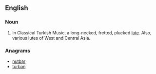 ==English==

===Noun===
{{en-noun}}

# {{context|music|lang=en}} In Classical Turkish Music, a long-necked, fretted, plucked [[lute]]. Also, various lutes of West and Central Asia.

===Anagrams===
* [[nutbar#English|nutbar]]
* [[turban#English|turban]]